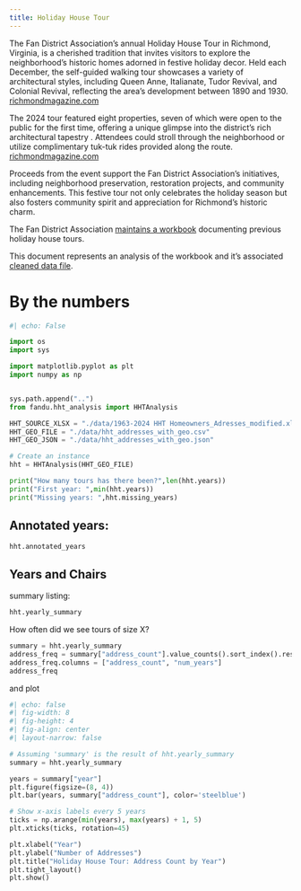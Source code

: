 ---
title: Holiday House Tour
---

The Fan District Association's annual Holiday House Tour in Richmond, Virginia, is a cherished tradition that invites visitors to explore the neighborhood's historic homes adorned in festive holiday decor. Held each December, the self-guided walking tour showcases a variety of architectural styles, including Queen Anne, Italianate, Tudor Revival, and Colonial Revival, reflecting the area's development between 1890 and 1930. [richmondmagazine.com](https://richmondmagazine.com/home/latest/fan-district-association-holiday-house-tour-2024/)

The 2024 tour featured eight properties, seven of which were open to the public for the first time, offering a unique glimpse into the district's rich architectural tapestry . Attendees could stroll through the neighborhood or utilize complimentary tuk-tuk rides provided along the route.​
[richmondmagazine.com](https://richmondmagazine.com/home/latest/fan-district-association-holiday-house-tour-2024/)

Proceeds from the event support the Fan District Association's initiatives, including neighborhood preservation, restoration projects, and community enhancements. This festive tour not only celebrates the holiday season but also fosters community spirit and appreciation for Richmond's historic charm.

The Fan District Association [maintains a workbook](./data/1963-2024 HHT Homeowners_Adresses_modified.xlsx) documenting previous holiday house tours.

This document represents an analysis of the workbook and it's associated [cleaned data file](./data/hht_addresses_with_geo.csv).

# By the numbers

```{python}
#| echo: False

import os
import sys

import matplotlib.pyplot as plt
import numpy as np


sys.path.append("..")
from fandu.hht_analysis import HHTAnalysis

HHT_SOURCE_XLSX = "./data/1963-2024 HHT Homeowners_Adresses_modified.xlsx"
HHT_GEO_FILE = "./data/hht_addresses_with_geo.csv"
HHT_GEO_JSON = "./data/hht_addresses_with_geo.json"

# Create an instance
hht = HHTAnalysis(HHT_GEO_FILE)

print("How many tours has there been?",len(hht.years))
print("First year: ",min(hht.years))
print("Missing years: ",hht.missing_years)
```

## Annotated years:

```{python}
hht.annotated_years
```

## Years and Chairs

summary listing:

```{python}
hht.yearly_summary
```

How often did we see tours of size X?

```{python}
summary = hht.yearly_summary
address_freq = summary["address_count"].value_counts().sort_index().reset_index()
address_freq.columns = ["address_count", "num_years"]
address_freq
```

and plot

```{python}
#| echo: false
#| fig-width: 8
#| fig-height: 4
#| fig-align: center
#| layout-narrow: false

# Assuming 'summary' is the result of hht.yearly_summary
summary = hht.yearly_summary

years = summary["year"]
plt.figure(figsize=(8, 4))
plt.bar(years, summary["address_count"], color='steelblue')

# Show x-axis labels every 5 years
ticks = np.arange(min(years), max(years) + 1, 5)
plt.xticks(ticks, rotation=45)

plt.xlabel("Year")
plt.ylabel("Number of Addresses")
plt.title("Holiday House Tour: Address Count by Year")
plt.tight_layout()
plt.show()

```
